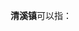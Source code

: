 '''清溪镇'''可以指：
{{PRC admin/disambig|34/05/22/105/000|43/03/82/100/000|43/10/28/103/000|44/19/00/115/000|50/01/02/120/000|51/11/23/103/000|51/17/22/102/000|51/18/23/105/000}}
{{disambig|cat=三字中国镇名消歧义}}